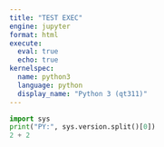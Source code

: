 ```yaml
---
title: "TEST EXEC"
engine: jupyter
format: html
execute:
  eval: true
  echo: true
kernelspec:
  name: python3
  language: python
  display_name: "Python 3 (qt311)"
---
```


```python
import sys
print("PY:", sys.version.split()[0])
2 + 2
```
